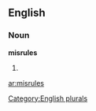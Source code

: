 
==English==

===Noun===
'''misrules'''

# {{plural of|[[misrule]]}}

[[Category:English plurals]]

[[ar:misrules]]